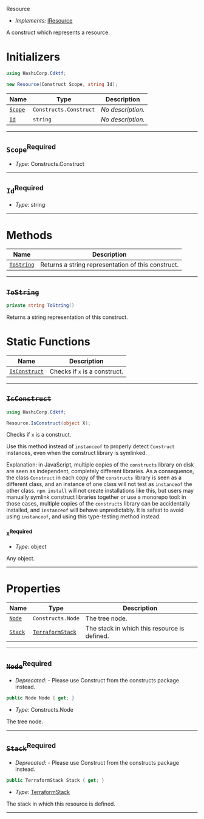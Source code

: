  Resource <a name="Resource" id="cdktf.Resource"></a>

- *Implements:* <a href="#cdktf.IResource">IResource</a>

A construct which represents a resource.

# Initializers <a name="Initializers" id="cdktf.Resource.Initializer"></a>

```csharp
using HashiCorp.Cdktf;

new Resource(Construct Scope, string Id);
```

| **Name** | **Type** | **Description** |
| --- | --- | --- |
| <code><a href="#cdktf.Resource.Initializer.parameter.scope">Scope</a></code> | <code>Constructs.Construct</code> | *No description.* |
| <code><a href="#cdktf.Resource.Initializer.parameter.id">Id</a></code> | <code>string</code> | *No description.* |

---

## `Scope`<sup>Required</sup> <a name="Scope" id="cdktf.Resource.Initializer.parameter.scope"></a>

- *Type:* Constructs.Construct

---

## `Id`<sup>Required</sup> <a name="Id" id="cdktf.Resource.Initializer.parameter.id"></a>

- *Type:* string

---

# Methods <a name="Methods" id="Methods"></a>

| **Name** | **Description** |
| --- | --- |
| <code><a href="#cdktf.Resource.toString">ToString</a></code> | Returns a string representation of this construct. |

---

## ~~`ToString`~~ <a name="ToString" id="cdktf.Resource.toString"></a>

```csharp
private string ToString()
```

Returns a string representation of this construct.

# Static Functions <a name="Static Functions" id="Static Functions"></a>

| **Name** | **Description** |
| --- | --- |
| <code><a href="#cdktf.Resource.isConstruct">IsConstruct</a></code> | Checks if `x` is a construct. |

---

## ~~`IsConstruct`~~ <a name="IsConstruct" id="cdktf.Resource.isConstruct"></a>

```csharp
using HashiCorp.Cdktf;

Resource.IsConstruct(object X);
```

Checks if `x` is a construct.

Use this method instead of `instanceof` to properly detect `Construct`
instances, even when the construct library is symlinked.

Explanation: in JavaScript, multiple copies of the `constructs` library on
disk are seen as independent, completely different libraries. As a
consequence, the class `Construct` in each copy of the `constructs` library
is seen as a different class, and an instance of one class will not test as
`instanceof` the other class. `npm install` will not create installations
like this, but users may manually symlink construct libraries together or
use a monorepo tool: in those cases, multiple copies of the `constructs`
library can be accidentally installed, and `instanceof` will behave
unpredictably. It is safest to avoid using `instanceof`, and using
this type-testing method instead.

### `X`<sup>Required</sup> <a name="X" id="cdktf.Resource.isConstruct.parameter.x"></a>

- *Type:* object

Any object.

---

# Properties <a name="Properties" id="Properties"></a>

| **Name** | **Type** | **Description** |
| --- | --- | --- |
| <code><a href="#cdktf.Resource.property.node">Node</a></code> | <code>Constructs.Node</code> | The tree node. |
| <code><a href="#cdktf.Resource.property.stack">Stack</a></code> | <code><a href="#cdktf.TerraformStack">TerraformStack</a></code> | The stack in which this resource is defined. |

---

## ~~`Node`~~<sup>Required</sup> <a name="Node" id="cdktf.Resource.property.node"></a>

- *Deprecated:* - Please use Construct from the constructs package instead.

```csharp
public Node Node { get; }
```

- *Type:* Constructs.Node

The tree node.

---

## ~~`Stack`~~<sup>Required</sup> <a name="Stack" id="cdktf.Resource.property.stack"></a>

- *Deprecated:* - Please use Construct from the constructs package instead.

```csharp
public TerraformStack Stack { get; }
```

- *Type:* <a href="#cdktf.TerraformStack">TerraformStack</a>

The stack in which this resource is defined.

---

